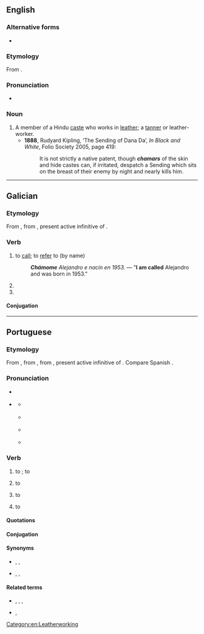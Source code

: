==English==

===Alternative forms===
* {{l|en|chumar}}

===Etymology===
From {{etyl|hi|en}} {{m|hi|चमार||tr=camār|tanner}}.

===Pronunciation===
* {{a|UK}} {{IPA|/tʃəˈmɑː/|lang=en}}

===Noun===
{{en-noun}}

# A member of a Hindu [[caste]] who works in [[leather]]; a [[tanner]] or leather-worker.
#* '''1888''', Rudyard Kipling, ‘The Sending of Dana Da’, ''In Black and White'', Folio Society 2005, page 419:
#*: It is not strictly a native patent, though '''''chamars''''' of the skin and hide castes can, if irritated, despatch a Sending which sits on the breast of their enemy by night and nearly kills him.

----

==Galician==

===Etymology===
From {{etyl|roa-opt|gl}}, from {{etyl|la|gl}} {{m|la|clāmāre}}, present active infinitive of {{m|la|clamō||cry out}}.

===Verb===
{{gl-verb|cham|ar}}

# to [[call]]; to [[refer]] to (by name)
#: '''''Chámome''' Alejandro e nacín en 1953.'' — "'''I am called''' Alejandro and was born in 1953."
# {{inflection of|chamar||1|and|3|s|futr|subj|lang=gl}}
# {{inflection of|chamar||1|and|3|s|pr|inf|lang=gl}}

====Conjugation====
{{gl-conj-ar|cham}}

----

==Portuguese==

===Etymology===
From {{etyl|roa-opt|pt}}, from {{etyl|roa-opt|pt}} {{m|roa-opt|chamar||call}}, from {{etyl|la|pt}} {{m|la|clamāre}}, present active infinitive of {{m|la|clamō}}. Compare Spanish {{m|es|llamar}}.

===Pronunciation===
* {{a|Portugal}} {{IPA|/ʃɐ.ˈmaɾ/|lang=pt}}
* {{a|Brazil}} {{IPA|/ʃɐ.ˈma(ʁ)/|lang=pt}}
** {{a|Paulista}} {{IPA|[ʃɐ.ˈma(ɹ)]|[ʃɐ.ˈma(ɾ)]|lang=pt}}
** {{a|South Brazil}} {{IPA|[ʃa.ˈma(ɻ)]|[ʃa.ˈma(ɾ)]|lang=pt}}
** {{a|Carioca}} {{IPA|[ʃɐ.ˈma(χ)]|lang=pt}}
** {{a|Nordestino}} {{IPA|[ʃɐ.ˈma(h)]|lang=pt}}

===Verb===
{{pt-verb|cham|ar}}

# {{lb|pt|transitive}} to {{l|en|call}}; to {{l|en|summon}} {{gloss|to ask someone to come}}
#: {{ux|pt|Tem uma partida amanhã, '''chamem''' seus amigos.|There is a match tomorrow, '''call''' your friends.}}
# {{indtr|pt|de|ditr=1}} to {{l|en|call}} {{gloss|to use as the name of}}
#: {{ux|pt|Os botânicos '''chamam''' aquele tipo de árvore de gimnosperma.|Botanists '''call''' that type of tree a gymnosperm.}}
# {{indtr|pt|de|ditr=1|cop=1}} to {{l|en|call}} {{gloss|to verbally ascribe someone a quality}}
#: {{ux|pt|Me '''chamaram''' de feio na escola.|'''They called''' me ugly at school.}}
# {{lb|pt|pronominal|transitive}} to {{l|en|be called}} {{gloss|to have a specific name}}
#: {{ux|pt|Olá, me '''chamo''' Pedro.|Hi, I’m '''called''' Peter.}}

====Quotations====
{{seeCites}}

====Conjugation====
{{pt-conj|cham|ar}}

====Synonyms====
* {{sense|to give a name}} {{l|pt|nomear}}, {{l|pt|denominar}}, {{l|pt|designar}}
* {{sense|to summon}} {{l|pt|clamar}}, {{l|pt|invocar}}, {{l|pt|convocar}}

====Related terms====
* {{l|pt|chamada}}, {{l|pt|chamado}}, {{l|pt|chamador}}, {{l|pt|chamamento}}
* {{l|pt|chamariz}}, {{l|pt|chamarisco}}

[[Category:en:Leatherworking]]